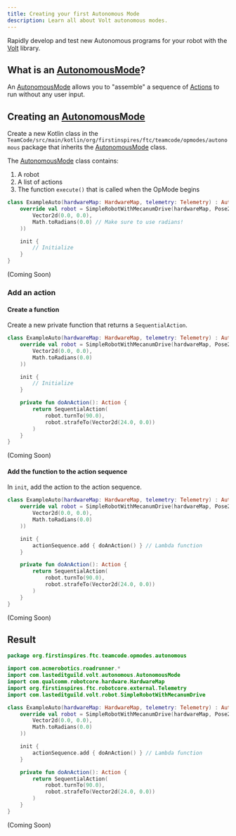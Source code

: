 ```yaml
---
title: Creating your first Autonomous Mode
description: Learn all about Volt autonomous modes.
---
```



Rapidly develop and test new Autonomous programs for your robot with the [Volt](../../api/Volt) library.

## What is an [AutonomousMode](../../api/Volt/com.lasteditguild.volt.autonomous/-autonomous-mode)?

An [AutonomousMode](../../api/Volt/com.lasteditguild.volt.autonomous/-autonomous-mode) allows you to "assemble"
a sequence of [Actions](../../reference/actions) to run without any user input.

## Creating an [AutonomousMode](../../api/Volt/com.lasteditguild.volt.autonomous/-autonomous-mode)

Create a new Kotlin class in the `TeamCode/src/main/kotlin/org/firstinspires/ftc/teamcode/opmodes/autonomous` package that inherits the [AutonomousMode](../../api/Volt/com.lasteditguild.volt.autonomous/-autonomous-mode) class.

The [AutonomousMode](../../api/Volt/com.lasteditguild.volt.autonomous/-autonomous-mode) class contains:

1. A robot
2. A list of actions
3. The function `execute()` that is called when the OpMode begins

<Tabs>

<TabItem label="Kotlin">

```kotlin /hardwareMap.*Telemetry/ "AutonomousMode(telemetry)"
class ExampleAuto(hardwareMap: HardwareMap, telemetry: Telemetry) : AutonomousMode(telemetry) {
    override val robot = SimpleRobotWithMecanumDrive(hardwareMap, Pose2d(
        Vector2d(0.0, 0.0),
        Math.toRadians(0.0) // Make sure to use radians!
    ))

    init {
        // Initialize
    }
}
```

</TabItem>

<TabItem label="Java">

(Coming Soon)

</TabItem>

</Tabs>

### Add an action

#### Create a function

Create a new private function that returns a `SequentialAction`.

<Tabs>

<TabItem label="Kotlin">

```kotlin {12-16}
class ExampleAuto(hardwareMap: HardwareMap, telemetry: Telemetry) : AutonomousMode(telemetry) {
    override val robot = SimpleRobotWithMecanumDrive(hardwareMap, Pose2d(
        Vector2d(0.0, 0.0),
        Math.toRadians(0.0)
    ))

    init {
        // Initialize
    }

    private fun doAnAction(): Action {
        return SequentialAction(
            robot.turnTo(90.0),
            robot.strafeTo(Vector2d(24.0, 0.0))
        )
    }
}
```

</TabItem>

<TabItem label="Java">

(Coming Soon)

</TabItem>

</Tabs>

#### Add the function to the action sequence

In `init`, add the action to the action sequence.

<Tabs>

<TabItem label="Kotlin">

```kotlin {8}
class ExampleAuto(hardwareMap: HardwareMap, telemetry: Telemetry) : AutonomousMode(telemetry) {
    override val robot = SimpleRobotWithMecanumDrive(hardwareMap, Pose2d(
        Vector2d(0.0, 0.0),
        Math.toRadians(0.0)
    ))

    init {
        actionSequence.add { doAnAction() } // Lambda function
    }

    private fun doAnAction(): Action {
        return SequentialAction(
            robot.turnTo(90.0),
            robot.strafeTo(Vector2d(24.0, 0.0))
        )
    }
}
```

</TabItem>

<TabItem label="Java">

(Coming Soon)

</TabItem>

</Tabs>

## Result

<Tabs>

<TabItem label="Kotlin">

```kotlin
package org.firstinspires.ftc.teamcode.opmodes.autonomous

import com.acmerobotics.roadrunner.*
import com.lasteditguild.volt.autonomous.AutonomousMode
import com.qualcomm.robotcore.hardware.HardwareMap
import org.firstinspires.ftc.robotcore.external.Telemetry
import com.lasteditguild.volt.robot.SimpleRobotWithMecanumDrive

class ExampleAuto(hardwareMap: HardwareMap, telemetry: Telemetry) : AutonomousMode(telemetry) {
    override val robot = SimpleRobotWithMecanumDrive(hardwareMap, Pose2d(
        Vector2d(0.0, 0.0),
        Math.toRadians(0.0)
    ))

    init {
        actionSequence.add { doAnAction() } // Lambda function
    }

    private fun doAnAction(): Action {
        return SequentialAction(
            robot.turnTo(90.0),
            robot.strafeTo(Vector2d(24.0, 0.0))
        )
    }
}
```

</TabItem>

<TabItem label="Java">

(Coming Soon)

</TabItem>

</Tabs>
